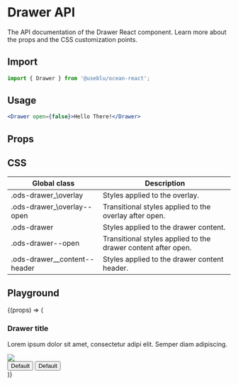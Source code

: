 


<Meta title="Components/Drawer" component={Drawer} />

# Drawer API

The API documentation of the Drawer React component. Learn more about the props and the CSS customization points.

## Import

```javascript
import { Drawer } from '@useblu/ocean-react';
```

## Usage

```jsx
<Drawer open={false}>Hello There!</Drawer>
```

## Props

<ArgsTable of="." />

## CSS

| Global class                   | Description                                                   |
| ------------------------------ | ------------------------------------------------------------- |
| .ods-drawer\_\overlay          | Styles applied to the overlay.                                |
| .ods-drawer\_\overlay--open    | Transitional styles applied to the overlay after open.        |
| .ods-drawer                    | Styles applied to the drawer content.                         |
| .ods-drawer--open              | Transitional styles applied to the drawer content after open. |
| .ods-drawer\_\_content--header | Styles applied to the drawer content header.                  |

## Playground

<Canvas>
  <Story
    name="playground"
    args={{
      open: false,
      iconAlignment: 'right',
    }}
    argTypes={{
      open: {
        name: 'open',
        control: 'boolean',
      },
      iconAlignment: {
        name: 'iconAlignment',
        options: ['right', 'left'],
        control: { type: 'select' },
      },
    }}
  >
    {(props) => (
      <SimpleDrawer {...props}>
        <div
          style={{
            display: 'flex',
            flexDirection: 'column',
            justifyContent: 'space-between',
            height: '100%',
          }}
        >
          <div
            style={{
              display: 'flex',
              flexDirection: 'column',
              justifyContent: 'center',
              padding: '0 24px',
            }}
          >
            <h3
              style={{
                fontFamily: 'Avenir',
                fontSize: '20px',
                fontWeight: '800',
                lineHeight: '22px',
                color: '#393B47',
                margin: '0 0 8px 0',
              }}
            >
              Drawer title
            </h3>
            <p
              style={{
                fontFamily: 'Nunito Sans',
                fontSize: '16px',
                fontWeight: '400',
                lineHeight: '24px',
                color: '#67697A',
                margin: '0 0 16px 0',
              }}
            >
              Lorem ipsum dolor sit amet, consectetur adipi elit. Semper diam
              adipiscing.
            </p>
            <img src={ContentPlaceholder} />
          </div>
          <div
            style={{
              display: 'flex',
              flexDirection: 'row',
              aliginItems: 'center',
              justifyContent: 'space-between',
              padding: '16px 24px',
              borderTop: 'solid 1px #EBECF5',
            }}
          >
            <Button
              variant="secondary"
              size="md"
              blocked
              style={{ margin: '0 8px 0 0' }}
            >
              Default
            </Button>
            <Button size="md" blocked>
              Default
            </Button>
          </div>
        </div>
      </SimpleDrawer>
    )}
  </Story>
</Canvas>
